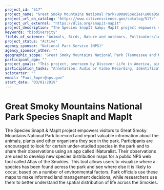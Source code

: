 ```yaml
---
project_id: "517"
project_name: "Great Smoky Mountains National Park\u00a0Species\u00a0SnapIt\u00a0and MapIt"
project_url_on_catalog: "https://www.citizenscience.gov/catalog/517/"
project_url_external: "https://dlia.org/snapit-mapit"
project_description: "The Species SnapIt &amp; MapIt project empowers visitors to Great Smoky Mountains National Park to record and report valuable information about the animals, plants and other organisms they see in the park. Participants are encouraged to look for certain under-studied species in the park and to share their observations using an app called iNaturalist. Their observations are used to develop new species distribution maps for a public NPS web tool called Atlas of the Smokies. This tool allows users to visualize where a species has been found across the park and see where else it is likely to occur, based on a number of environmental factors. Park officials use these maps to make informed land management decisions, while researchers use them to better understand the spatial distribution of life across the Smokies."
keywords: "biodiversity"
fields_of_science: "Animals, Birds, Nature and outdoors, Pollinators/insects"
project_status: "Active"
agency_sponsor: "National Park Service (NPS)"
agency_sponsor_other: ""
geographic_scope: "Great Smoky Mountains National Park (Tennessee and North Carolina)"
participant_age: ""
project_goals: "This project, overseen by Discover Life in America, aims to benefit from the observational skills of park visitors to help develop distribution probability maps for species found in Great Smoky Mountains National Park."
participation_tasks: "Annotation, Audio or Video Recording, Identification, Observation, Photography"
scistarter: ""
email: "Paul_Super@nps.gov"
start_date: "03/01/2019"
---
```


# Great Smoky Mountains National Park Species SnapIt and MapIt

The Species SnapIt &amp; MapIt project empowers visitors to Great Smoky Mountains National Park to record and report valuable information about the animals, plants and other organisms they see in the park. Participants are encouraged to look for certain under-studied species in the park and to share their observations using an app called iNaturalist. Their observations are used to develop new species distribution maps for a public NPS web tool called Atlas of the Smokies. This tool allows users to visualize where a species has been found across the park and see where else it is likely to occur, based on a number of environmental factors. Park officials use these maps to make informed land management decisions, while researchers use them to better understand the spatial distribution of life across the Smokies.

